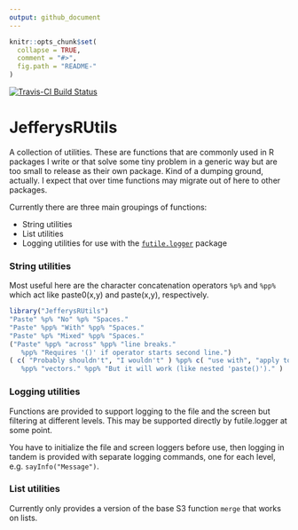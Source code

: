 ```yaml
---
output: github_document
---
```


<!-- README.md is generated from README.Rmd. Please edit that file -->

```r
knitr::opts_chunk$set(
  collapse = TRUE,
  comment = "#>",
  fig.path = "README-"
)
```
[![Travis-CI Build Status](https://travis-ci.org/jefferys/JefferysRUtils.svg?branch=master)](https://travis-ci.org/jefferys/JefferysRUtils)

# JefferysRUtils

A collection of utilities. These are functions that are commonly used in R
packages I write or that solve some tiny problem in a generic way but are too
small to release as their own package. Kind of a dumping ground, actually.
I expect that over time functions may migrate out of here to other packages.

Currently there are three main groupings of functions:

* String utilities
* List utilities
* Logging utilities for use with the [`futile.logger`](https://CRAN.R-project.org/package=futile.logger) package

### String utilities

Most useful here are the character concatenation operators `%p%` and `%pp%` which act like paste0(x,y) and paste(x,y), respectively.
```r
library("JefferysRUtils")
"Paste" %p% "No" %p% "Spaces."
"Paste" %pp% "With" %pp% "Spaces."
"Paste" %p% "Mixed" %pp% "Spaces."
("Paste" %pp% "across" %pp% "line breaks."
   %pp% "Requires '()' if operator starts second line.")
( c( "Probably shouldn't", "I wouldn't" ) %pp% c( "use with", "apply to" )
   %pp% "vectors." %pp% "But it will work (like nested 'paste()')." )

```

### Logging utilities

Functions are provided to support logging to the file and the screen
but filtering at different levels. This may be supported directly by futile.logger at some point.

You have to initialize the file and screen loggers before use, then
logging in tandem is provided with separate logging commands, one for
each level, e.g. `sayInfo("Message")`.

### List utilities

Currently only provides a version of the base S3 function `merge` that
works on lists.
